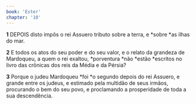 ```yaml
---
book: 'Ester'
chapter: '10'
---
```


**1** DEPOIS disto impôs o rei Assuero tributo sobre a terra, e *sobre *as ilhas do mar.

**2** E todos os atos do seu poder e do seu valor, e o relato da grandeza de Mardoqueu, a quem o rei exaltou, *porventura *não *estão *escritos no livro das crônicas dos reis da Média e da Pérsia?

**3** Porque o judeu Mardoqueu *foi *o segundo depois do rei Assuero, e grande entre os judeus, e estimado pela multidão de seus irmãos, procurando o bem do seu povo, e proclamando a prosperidade de toda a sua descendência.
